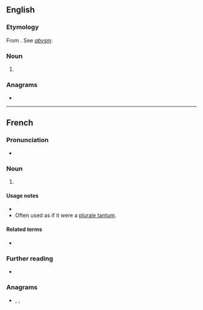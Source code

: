 {{also|abimé|abîme|abîmé}}
==English==

===Etymology===
From {{etyl|fr|en}} {{m|fr|abime}}. See ''[[abysm]]''.

===Noun===
{{en-noun}}

# {{obsolete form of|abysm|lang=en}}

===Anagrams===
* {{anagrams|en|I-beam|Mabie}}

----

==French==

===Pronunciation===
* {{audio|Fr-Abime.oga|Audio (Paris)|lang=fr}}

===Noun===
{{fr-noun|m}}

# {{alternative form of|abîme|lang=fr}}

====Usage notes====
* {{U:fr:1990 reform spelling}}
* Often used as if it were a [[plurale tantum]].

====Related terms====
* {{l|fr|abimer}}

===Further reading===
* {{R:TLFi}}

===Anagrams===
* {{l|fr|amibe}}, {{l|fr|iambe}}, {{l|fr|ïambe}}